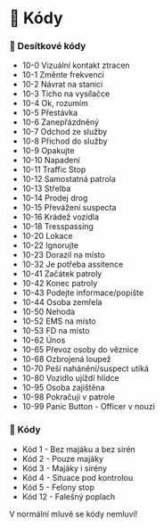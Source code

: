 
# 🔢 Kódy

### 🔢 Desítkové kódy

- 10-0 Vizuální kontakt ztracen
- 10-1 Změnte frekvenci&#x20;
- 10-2 Návrat na stanici&#x20;
- 10-3 Ticho na vysílačce&#x20;
- 10-4 Ok, rozumím
- 10-5 Přestávka
- 10-6 Zanepřázdněný
- 10-7 Odchod ze služby
- 10-8 Přichod do služby
- 10-9 Opakujte
- 10-10 Napadení
- 10-11 Traffic Stop
- 10-12 Samostatná patrola
- 10-13 Střelba
- 10-14 Prodej drog
- 10-15 Převážení suspecta
- 10-16 Krádež vozidla
- 10-18 Tresspassing
- 10-20 Lokace
- 10-22 Ignorujte
- 10-23 Dorazil na místo
- 10-32 Je potřeba assitence
- 10-41 Začátek patroly
- 10-42 Konec patroly
- 10-43 Podejte informace/popište
- 10-44 Osoba zemřela
- 10-50 Nehoda
- 10-52 EMS na místo
- 10-53 FD na místo
- 10-62 Únos
- 10-65 Převoz osoby do věznice
- 10-68 Ozbrojená loupež
- 10-70 Peší nahánění/suspect utíká
- 10-80 Vozidlo ujíždí hlídce
- 10-95 Osoba zajištěna
- 10-98 Pokračuji v patrole
- 10-99 Panic Button - Officer v nouzi

### 🔢 Kódy

- Kód 1 - Bez majáku a bez sirén
- Kód 2 - Pouze majáky
- Kód 3 - Majáky i sirény
- Kód 4 - Situace pod kontrolou
- Kód 5 - Felony stop
- Kód 12 - Falešný poplach

<Callout type="error" emoji="️🚫">
  V normální mluvě se kódy nemluví!
</Callout>

